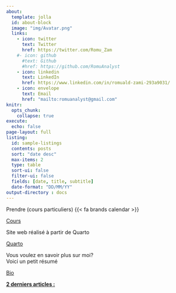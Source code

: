 ```yaml
---
about:
  template: jolla
  id: about-block
  image: "img/Avatar.png"
  links:
    - icon: twitter
      text: Twitter
      href: https://twitter.com/Romu_Zam
    #- icon: github
      #text: Github
      #href: https://github.com/RomuAnalyst
    - icon: linkedin
      text: LinkedIn
      href: https://www.linkedin.com/in/romuald-zami-293a9031/
    - icon: envelope
      text: Email
      href: "mailto:romuanalyst@gmail.com"
knitr:
  opts_chunk: 
    collapse: true
execute: 
  echo: false
page-layout: full
listing:
  id: sample-listings
  contents: posts
  sort: "date desc"
  max-items: 2
  type: table
  sort-ui: false
  filter-ui: false
  fields: [date, title, subtitle]
  date-format: "DD/MM/YY"
output-directory : docs
---
```


::: {.grid}
::: {.g-col-12 .g-col-md-4}
<div class="card h-100">
<div class="card-body d-flex flex-column">
<p class="card-text">Prendre (cours particuliers) {{< fa brands calendar >}} </p>
<div style="margin-top: auto;"><a href=https://cal.com/romuanalyst class="card-link third-color-link heading-font">Cours</a></div>
</div>
</div>
:::
::: {.g-col-12 .g-col-md-4}
<div class="card h-100">
<div class="card-body d-flex flex-column">
<p class="card-text">Site web réalisé à partir de Quarto</p>
<div style="margin-top: auto;"><a href=https://quarto.org/ class="card-link third-color-link heading-font">Quarto</a></div>
</div>
</div>
:::
::: {.g-col-12 .g-col-md-4}
<div class="card h-100">
<div class="card-body d-flex flex-column">
<p class="card-text">Vous voulez en savoir plus sur moi?<br> Voici un petit résumé</p>
<div style="margin-top: auto;"><a href="presentation.qmd" class="card-link third-color-link heading-font">Bio</a></div>
</div>
</div>
:::
::: {.g-col-3}
<div class="card-body d-flex flex-column"> 
<div style="margin-top: auto;"><p class="card-text"><b><u>2 derniers articles :</u></b></p>
</div></div>
:::
::: {.g-col-9 #sample-listings}
:::
:::